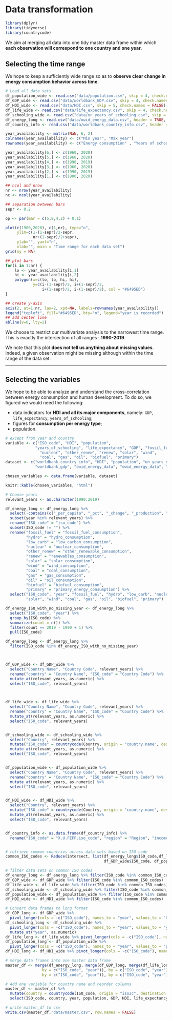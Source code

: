 # Data transformation

```r
library(dplyr)
library(tidyverse)
library(countrycode)
```

We aim at merging all data into one tidy master data frame within which **each observation will correspond to one country and one year**.

## Selecting the time range

We hope to keep a sufficiently wide range so as to **observe clear change in energy consumption behavior across time**. 


```r
# Load all data sets
df_population_wide <- read.csv("data/population.csv", skip = 4, check.names = FALSE)
df_GDP_wide <- read.csv("data/worldbank_GDP.csv", skip = 4, check.names = FALSE)
df_HDI_wide <- read.csv("data/HDI.csv", skip = 5, check.names = FALSE)
df_life_wide <- read.csv("data/life_expectancy.csv", skip = 4, check.names = FALSE)
df_schooling_wide <- read.csv("data/un_years_of_schooling.csv", skip = 6, check.names = FALSE)
df_energy_long <- read.csv("data/owid_energy_data.csv", header = TRUE, stringsAsFactors = FALSE)
df_country_info <- read.csv("data/worldbank_country_info.csv", header = TRUE, stringsAsFactors = FALSE, encoding = "UTF-8")
```

```r
year_availability <- matrix(NaN, 6, 2)
colnames(year_availability) <- c("Min year", "Max year")
rownames(year_availability) <- c("Energy consumption" , "Years of schooling" , "Life expectancy" , "HDI" , "GDP", "Population")

year_availability[6,] <- c(1960, 2020)
year_availability[5,] <- c(1960, 2020)
year_availability[4,] <- c(1990, 2019)
year_availability[3,] <- c(1960, 2020)
year_availability[2,] <- c(1990, 2019)
year_availability[1,] <- c(1900, 2020)

## ncol and nrow
nr <- nrow(year_availability)
nc <- ncol(year_availability)

## separation between bars
sepr <- 0.2

op <- par(mar = c(5,9,4,2) + 0.1)

plot(c(1900,2020), c(1,nr), type="n",
     ylim=c(1-(1-sepr)/2-sepr,
            nr+(1-sepr)/2+sepr),
     ylab="", yaxt="n",
     xlab="", main = "Time range for each data set")
grid(ny = NA)

## plot bars
for(i in 1:nr) {
    lo <- year_availability[i,1]
    hi <- year_availability[i,2]
    polygon(x=c(lo, lo, hi, hi),
            y=c(i-(1-sepr)/2, i+(1-sepr)/2,
                i+(1-sepr)/2, i-(1-sepr)/2), col = "#6495ED")
}

## create y-axis
axis(2, at=1:nr, las=2, xpd=NA, labels=rownames(year_availability)) 
legend("topleft", fill="#6495ED", bty="n", legend="year is recorded")
## add center line
abline(v=0, lty=2)
```

We choose to restrict our multivariate analysis to the narrowest time range. This is exactly the intersection of all ranges : **1990-2019**.

We note that this plot **does not tell us anything about missing values**. Indeed, a given observation might be missing although within the time range of the data set.

* * *

## Selecting the variables

We hope to be able to analyze and understand the cross-correlation between energy consumption and human development. To do so, we figured we would need the following:

- data indicators for **HDI and all its major components**, namely: `GDP`, `life_expectancy`, `years_of_schooling`;
- figures for **consumption per energy type**;
- population.


```r
# except from year and country
variable <- c("ISO_code", "HDI", "population", 
             "years_of_schooling", "life_expectancy", "GDP", "fossil_fuel", "hydro", "low_carb", 
               "nuclear", "other_renew", "renew", "solar", "wind", 
               "coal", "gas", "oil", "biofuel", "primary")
dataset <- c("worldbank_country_info", "HDI", "population", "un_years_of_schooling", "life_expectancy",
             "worldbank_gdp", "owid_energy_data", "owid_energy_data", "owid_energy_data", "owid_energy_data", "owid_energy_data", "owid_energy_data", "owid_energy_data", "owid_energy_data", "owid_energy_data", "owid_energy_data", "owid_energy_data", "owid_energy_data", "owid_energy_data")

chosen_variables <- data.frame(variable, dataset)

knitr::kable(chosen_variables, "html")
```

```r
# Choose years
relevant_years <- as.character(1990:2019)

df_energy_long <- df_energy_long %>% 
  select(-contains(c("_per_capita", "_pct", "_change", "_production", "_share"))) %>%
  subset(year %in% relevant_years) %>%
  rename("ISO_code" = "iso_code") %>%
  subset(ISO_code != "") %>%
  rename("fossil_fuel" = "fossil_fuel_consumption", 
         "hydro" = "hydro_consumption", 
         "low_carb" = "low_carbon_consumption", 
         "nuclear" = "nuclear_consumption", 
         "other_renew" = "other_renewable_consumption", 
         "renew" = "renewables_consumption", 
         "solar" = "solar_consumption", 
         "wind" = "wind_consumption", 
         "coal" = "coal_consumption", 
         "gas" = "gas_consumption", 
         "oil" = "oil_consumption", 
         "biofuel" = "biofuel_consumption", 
         "primary" = "primary_energy_consumption") %>%
  select("ISO_code", "year", "fossil_fuel", "hydro", "low_carb", "nuclear", "other_renew", "renew", 
         "solar", "wind", "coal", "gas", "oil", "biofuel", "primary")

df_energy_ISO_with_no_missing_year <- df_energy_long %>%
  select("ISO_code", "year") %>%
  group_by(ISO_code) %>%
  summarize(count = n()) %>%
  filter(count == 2019 - 1990 + 1) %>%
  pull(ISO_code)

df_energy_long <- df_energy_long %>%
  filter(ISO_code %in% df_energy_ISO_with_no_missing_year)



df_GDP_wide <- df_GDP_wide %>%
  select("Country Name", "Country Code", relevant_years) %>%
  rename("country" = "Country Name", "ISO_code" = "Country Code") %>%
  mutate_at(relevant_years, as.numeric) %>%
  select("ISO_code", relevant_years)
  


df_life_wide <- df_life_wide %>%
  select("Country Name", "Country Code", relevant_years) %>%
  rename("country" = "Country Name", "ISO_code" = "Country Code") %>%
  mutate_at(relevant_years, as.numeric) %>%
  select("ISO_code", relevant_years)


df_schooling_wide <- df_schooling_wide %>%
  select("Country", relevant_years) %>%
  mutate("ISO_code" = countrycode(Country, origin = "country.name", destination = "iso3c")) %>%
  mutate_at(relevant_years, as.numeric) %>%
  select("ISO_code", relevant_years)


df_population_wide <- df_population_wide %>%
  select("Country Name", "Country Code", relevant_years) %>%
  rename("country" = "Country Name", "ISO_code" = "Country Code") %>%
  mutate_at(relevant_years, as.numeric) %>%
  select("ISO_code", relevant_years)


df_HDI_wide <- df_HDI_wide %>%
  select("Country", relevant_years) %>%
  mutate("ISO_code" = countrycode(Country, origin = "country.name", destination = "iso3c")) %>%
  mutate_at(relevant_years, as.numeric) %>%
  select("ISO_code", relevant_years)


df_country_info <- as.data.frame(df_country_info) %>% 
  rename("ISO_code" = "X.U.FEFF.iso_code", "region" = "Region", "income_group" = "IncomeGroup", "special_notes" = "SpecialNotes")


# retrieve common countries across data sets based on ISO code
common_ISO_codes <- Reduce(intersect, list(df_energy_long$ISO_code,df_life_wide$ISO_code, df_schooling_wide$ISO_code, 
                                           df_GDP_wide$ISO_code, df_population_wide$ISO_code, df_HDI_wide$ISO_code))

# filter data sets on common ISO codes
df_energy_long <- df_energy_long %>% filter(ISO_code %in% common_ISO_codes)
df_GDP_wide <- df_GDP_wide %>% filter(ISO_code %in% common_ISO_codes)
df_life_wide <- df_life_wide %>% filter(ISO_code %in% common_ISO_codes)
df_schooling_wide <- df_schooling_wide %>% filter(ISO_code %in% common_ISO_codes)
df_population_wide <- df_population_wide %>% filter(ISO_code %in% common_ISO_codes)
df_HDI_wide <- df_HDI_wide %>% filter(ISO_code %in% common_ISO_codes)
```


```r
# Convert data frames to long format
df_GDP_long <- df_GDP_wide %>% 
  pivot_longer(cols = -c("ISO_code"), names_to = "year", values_to = "GDP")
df_schooling_long <- df_schooling_wide %>% 
  pivot_longer(cols = -c("ISO_code"), names_to = "year", values_to = "years_of_schooling") %>%
  mutate_at("year", as.numeric)
df_life_long <- df_life_wide %>% pivot_longer(cols = -c("ISO_code"), names_to = "year", values_to = "life_expectancy")
df_population_long <- df_population_wide %>% 
  pivot_longer(cols = -c("ISO_code"), names_to = "year", values_to = "population") 
df_HDI_long <- df_HDI_wide %>% pivot_longer(cols = -c("ISO_code"), names_to = "year", values_to = "HDI")
```


```r
# merge data frames into one master data frame
master_df <- merge(df_energy_long, merge(df_GDP_long, merge(df_life_long, merge(df_schooling_long, merge(df_population_long, df_HDI_long,
                by = c("ISO_code", "year")), by = c("ISO_code", "year")), by = c("ISO_code", "year")), 
                by = c("ISO_code", "year")), by = c("ISO_code", "year"))

# Add one variable for country name and reorder columns
master_df <- master_df %>%
  mutate(country = countrycode(ISO_code, origin = "iso3c", destination = "country.name")) %>%
  select(ISO_code, country, year, population, GDP, HDI, life_expectancy, years_of_schooling, everything())
```

```r
# write master_df to csv
write.csv(master_df,"data/master.csv", row.names = FALSE)
```




